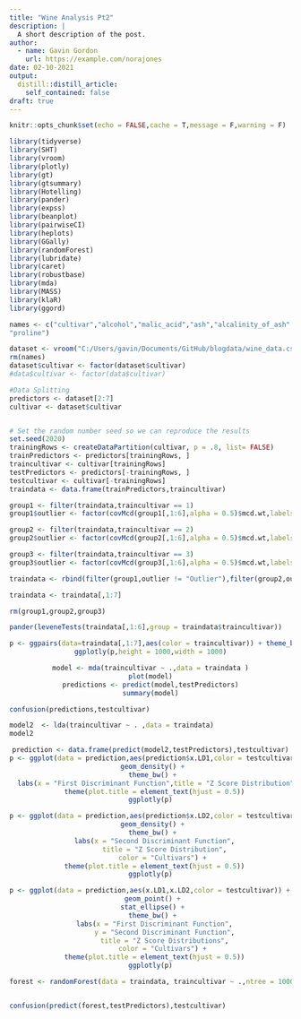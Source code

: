 ```yaml
---
title: "Wine Analysis Pt2"
description: |
  A short description of the post.
author:
  - name: Gavin Gordon
    url: https://example.com/norajones
date: 02-10-2021
output:
  distill::distill_article:
    self_contained: false
draft: true
---
```



```r
knitr::opts_chunk$set(echo = FALSE,cache = T,message = F,warning = F)
```

```r
library(tidyverse)
library(SHT)
library(vroom)
library(plotly)
library(gt)
library(gtsummary)
library(Hotelling)
library(pander)
library(expss)
library(beanplot)
library(pairwiseCI)
library(heplots)
library(GGally)
library(randomForest)
library(lubridate)
library(caret)
library(robustbase)
library(mda)
library(MASS)
library(klaR)
library(ggord)
```

```r
names <- c("cultivar","alcohol","malic_acid","ash","alcalinity_of_ash" ,"magnesium" , "total_phenols" ,"flavanoids", "nonflavanoid_phenols","proanthocyanins","color_intensity","hue","OD280/OD315_of_diluted_wines",
"proline") 

dataset <- vroom("C:/Users/gavin/Documents/GitHub/blogdata/wine_data.csv",col_names = names)
rm(names)
dataset$cultivar <- factor(dataset$cultivar)
#data$cultivar <- factor(data$cultivar)

```


```r
#Data Splitting
predictors <- dataset[2:7]
cultivar <- dataset$cultivar


# Set the random number seed so we can reproduce the results
set.seed(2020)
trainingRows <- createDataPartition(cultivar, p = .8, list= FALSE)
trainPredictors <- predictors[trainingRows, ]
traincultivar <- cultivar[trainingRows]
testPredictors <- predictors[-trainingRows, ]
testcultivar <- cultivar[-trainingRows]
traindata <- data.frame(trainPredictors,traincultivar)

```


```r
group1 <- filter(traindata,traincultivar == 1)
group1$outlier <- factor(covMcd(group1[,1:6],alpha = 0.5)$mcd.wt,labels = c("Outlier","Not Outlier"))

group2 <- filter(traindata,traincultivar == 2)
group2$outlier <- factor(covMcd(group2[,1:6],alpha = 0.5)$mcd.wt,labels = c("Outlier","Not Outlier"))

group3 <- filter(traindata,traincultivar == 3)
group3$outlier <- factor(covMcd(group3[,1:6],alpha = 0.5)$mcd.wt,labels = c("Outlier","Not Outlier"))

traindata <- rbind(filter(group1,outlier != "Outlier"),filter(group2,outlier != "Outlier"),filter(group3,outlier != "Outlier"))

traindata <- traindata[,1:7]

rm(group1,group2,group3)


```

```r
pander(leveneTests(traindata[,1:6],group = traindata$traincultivar))

```

<center>
```r
p <- ggpairs(data=traindata[,1:7],aes(color = traincultivar)) + theme_bw()
ggplotly(p,height = 1000,width = 1000)
```
</center>


<center>
```r
model <- mda(traincultivar ~ .,data = traindata )
plot(model)
predictions <- predict(model,testPredictors)
summary(model)
```
</center>

```r
confusion(predictions,testcultivar)
```

```r
model2  <- lda(traincultivar ~ . ,data = traindata)
model2
```
<center>
```r
prediction <- data.frame(predict(model2,testPredictors),testcultivar)
p <- ggplot(data = prediction,aes(prediction$x.LD1,color = testcultivar)) + 
  geom_density() + 
  theme_bw() + 
  labs(x = "First Discriminant Function",title = "Z Score Distribution",color = "Cultivar") + 
  theme(plot.title = element_text(hjust = 0.5))
ggplotly(p)
```
</center>


<center>
```r
p <- ggplot(data = prediction,aes(prediction$x.LD2,color = testcultivar)) + 
  geom_density() + 
  theme_bw() + 
  labs(x = "Second Discriminant Function",
       title = "Z Score Distribution",
       color = "Cultivars") + 
  theme(plot.title = element_text(hjust = 0.5))
ggplotly(p)
```
</center>

<center>
```r
p <- ggplot(data = prediction,aes(x.LD1,x.LD2,color = testcultivar)) + 
  geom_point() + 
  stat_ellipse() + 
  theme_bw() + 
  labs(x = "First Discriminant Function",
       y = "Second Discriminant Function",
       title = "Z Score Distributions",
       color = "Cultivars") + 
  theme(plot.title = element_text(hjust = 0.5))
ggplotly(p)
```
</center>



```r
forest <- randomForest(data = traindata, traincultivar ~ .,ntree = 10000)


confusion(predict(forest,testPredictors),testcultivar)

```
